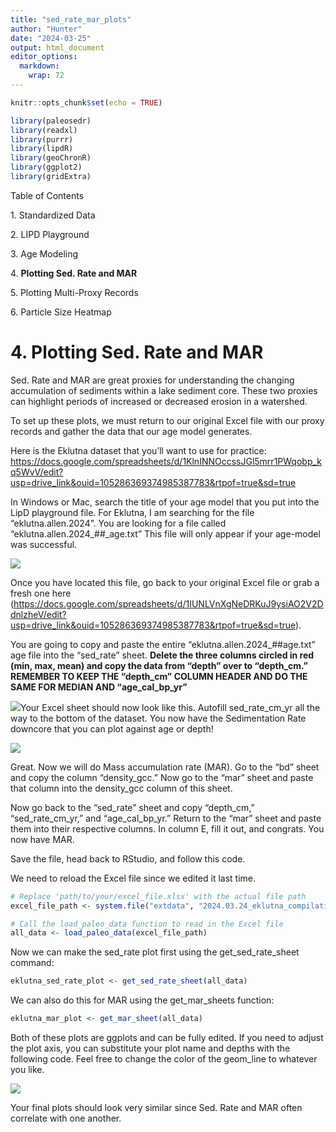 ```yaml
---
title: "sed_rate_mar_plots"
author: "Hunter"
date: "2024-03-25"
output: html_document
editor_options: 
  markdown: 
    wrap: 72
---
```


```r
knitr::opts_chunk$set(echo = TRUE)
```

```r
library(paleosedr)
library(readxl)
library(purrr)
library(lipdR)
library(geoChronR)
library(ggplot2)
library(gridExtra)
```

Table of Contents

1\. Standardized Data

2\. LIPD Playground

3\. Age Modeling

4\. **Plotting Sed. Rate and MAR**

5\. Plotting Multi-Proxy Records

6\. Particle Size Heatmap

# 4. Plotting Sed. Rate and MAR

Sed. Rate and MAR are great proxies for understanding the changing
accumulation of sediments within a lake sediment core. These two proxies
can highlight periods of increased or decreased erosion in a watershed.

To set up these plots, we must return to our original Excel file with
our proxy records and gather the data that our age model generates.

Here is the Eklutna dataset that you'll want to use for practice:
<https://docs.google.com/spreadsheets/d/1KlnINNOccssJGl5mrr1PWqobp_kq5WvV/edit?usp=drive_link&ouid=105286369374985387783&rtpof=true&sd=true>

In Windows or Mac, search the title of your age model that you put into
the LipD playground file. For Eklutna, I am searching for the file
"eklutna.allen.2024". You are looking for a file called
"eklutna.allen.2024\_##\_age.txt" This file will only appear if your
age-model was successful.

![](images/mar_plotting_2.png)

Once you have located this file, go back to your original Excel file or
grab a fresh one here
(<https://docs.google.com/spreadsheets/d/1IUNLVnXgNeDRKuJ9ysiAO2V2DdnlzheV/edit?usp=drive_link&ouid=105286369374985387783&rtpof=true&sd=true>).

You are going to copy and paste the entire
"eklutna.allen.2024\_##age.txt" age file into the "sed_rate" sheet.
**Delete the three columns circled in red (min, max, mean) and copy the
data from "depth" over to "depth_cm." REMEMBER TO KEEP THE "depth_cm"
COLUMN HEADER AND DO THE SAME FOR MEDIAN AND "age_cal_bp_yr"**

![](images/mar_plotting_.png)Your Excel sheet should now look like this.
Autofill sed_rate_cm_yr all the way to the bottom of the dataset. You
now have the Sedimentation Rate downcore that you can plot against age
or depth!

![](images/mar_plotting_1.png)

Great. Now we will do Mass accumulation rate (MAR). Go to the "bd" sheet
and copy the column "density_gcc." Now go to the "mar" sheet and paste
that column into the density_gcc column of this sheet.

Now go back to the "sed_rate" sheet and copy "depth_cm,"
"sed_rate_cm_yr," and "age_cal_bp_yr." Return to the "mar" sheet and
paste them into their respective columns. In column E, fill it out, and
congrats. You now have MAR.

Save the file, head back to RStudio, and follow this code.

We need to reload the Excel file since we edited it last time.

```r
# Replace 'path/to/your/excel_file.xlsx' with the actual file path
excel_file_path <- system.file("extdata", "2024.03.24_eklutna_compilation.xlsx", package = "paleosedr", mustWork = TRUE)

# Call the load_paleo_data function to read in the Excel file
all_data <- load_paleo_data(excel_file_path)
```

Now we can make the sed_rate plot first using the get_sed_rate_sheet
command:

```r
eklutna_sed_rate_plot <- get_sed_rate_sheet(all_data)
```

We can also do this for MAR using the get_mar_sheets function:

```r
eklutna_mar_plot <- get_mar_sheet(all_data)
```

Both of these plots are ggplots and can be fully edited. If you need to
adjust the plot axis, you can substitute your plot name and depths with
the following code. Feel free to change the color of the geom_line to
whatever you like.

![](images/sed%20rate%20and%20MAR.png)

Your final plots should look very similar since Sed. Rate and MAR often
correlate with one another.
